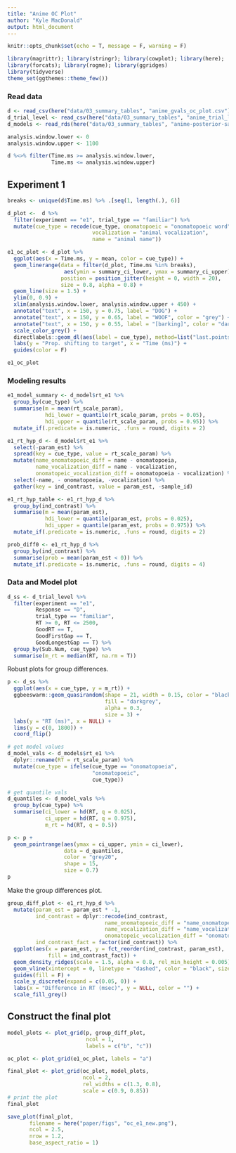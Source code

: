 ```yaml
---
title: "Anime OC Plot"
author: "Kyle MacDonald"
output: html_document
---
```


```r
knitr::opts_chunk$set(echo = T, message = F, warning = F)
```

```r
library(magrittr); library(stringr); library(cowplot); library(here); 
library(forcats); library(rogme); library(ggridges)
library(tidyverse)
theme_set(ggthemes::theme_few())
```

### Read data

```r
d <- read_csv(here("data/03_summary_tables", "anime_gvals_oc_plot.csv"))
d_trial_level <- read_csv(here("data/03_summary_tables", "anime_trial_level.csv"))
d_models <- read_rds(here("data/03_summary_tables", "anime-posterior-samples.rds"))
```

```r
analysis.window.lower <- 0
analysis.window.upper <- 1100

d %<>% filter(Time.ms >= analysis.window.lower, 
              Time.ms <= analysis.window.upper)
```

## Experiment 1

```r
breaks <- unique(d$Time.ms) %>% .[seq(1, length(.), 6)]

d_plot <-  d %>% 
  filter(experiment == "e1", trial_type == "familiar") %>% 
  mutate(cue_type = recode(cue_type, onomatopoeic = "onomatopoeic word",
                           vocalization = "animal vocalization",
                           name = "animal name"))
```


```r
e1_oc_plot <- d_plot %>% 
  ggplot(aes(x = Time.ms, y = mean, color = cue_type)) +
  geom_linerange(data = filter(d_plot, Time.ms %in% breaks), 
                  aes(ymin = summary_ci_lower, ymax = summary_ci_upper),
                 position = position_jitter(height = 0, width = 20),
                 size = 0.8, alpha = 0.8) +
  geom_line(size = 1.5) +
  ylim(0, 0.9) +
  xlim(analysis.window.lower, analysis.window.upper + 450) +
  annotate("text", x = 150, y = 0.75, label = "DOG") +
  annotate("text", x = 150, y = 0.65, label = "WOOF", color = "grey") +
  annotate("text", x = 150, y = 0.55, label = "[barking]", color = "darkgrey") +
  scale_color_grey() +
  directlabels::geom_dl(aes(label = cue_type), method=list("last.points")) +
  labs(y = "Prop. shifting to target", x = "Time (ms)") +
  guides(color = F) 

e1_oc_plot
```

### Modeling results

```r
e1_model_summary <- d_model$rt_e1 %>% 
  group_by(cue_type) %>% 
  summarise(m = mean(rt_scale_param),
            hdi_lower = quantile(rt_scale_param, probs = 0.05),
            hdi_upper = quantile(rt_scale_param, probs = 0.95)) %>% 
  mutate_if(.predicate = is.numeric, .funs = round, digits = 2)
```

```r
e1_rt_hyp_d <- d_model$rt_e1 %>% 
  select(-param_est) %>% 
  spread(key = cue_type, value = rt_scale_param) %>% 
  mutate(name_onomatopoeic_diff = name - onomatopoeia,
         name_vocalization_diff = name - vocalization,
         onomatopeic_vocalization_diff = onomatopoeia - vocalization) %>% 
  select(-name, - onomatopoeia, -vocalization) %>% 
  gather(key = ind_contrast, value = param_est, -sample_id) 

e1_rt_hyp_table <- e1_rt_hyp_d %>% 
  group_by(ind_contrast) %>% 
  summarise(m = mean(param_est),
            hdi_lower = quantile(param_est, probs = 0.025),
            hdi_upper = quantile(param_est, probs = 0.975)) %>% 
  mutate_if(.predicate = is.numeric, .funs = round, digits = 2)

prob_diff0 <- e1_rt_hyp_d %>% 
  group_by(ind_contrast) %>% 
  summarise(prob = mean(param_est < 0)) %>% 
  mutate_if(.predicate = is.numeric, .funs = round, digits = 4)
```

### Data and Model plot

```r
d_ss <- d_trial_level %>% 
  filter(experiment == "e1",
         Response == "D", 
         trial_type == "familiar",
         RT >= 0, RT <= 2500,
         GoodRT == T,
         GoodFirstGap == T,
         GoodLongestGap == T) %>% 
  group_by(Sub.Num, cue_type) %>% 
  summarise(m_rt = median(RT, na.rm = T))
```

Robust plots for group differences.

```r
p <- d_ss %>% 
  ggplot(aes(x = cue_type, y = m_rt)) +
  ggbeeswarm::geom_quasirandom(shape = 21, width = 0.15, color = "black", 
                               fill = "darkgrey",
                               alpha = 0.3,
                               size = 3) + 
  labs(y = "RT (ms)", x = NULL) +
  lims(y = c(0, 1800)) +
  coord_flip()

# get model values
d_model_vals <- d_models$rt_e1 %>% 
  dplyr::rename(RT = rt_scale_param) %>% 
  mutate(cue_type = ifelse(cue_type == "onomatopoeia", 
                           "onomatopoeic", 
                           cue_type))

# get quantile vals
d_quantiles <- d_model_vals %>% 
  group_by(cue_type) %>% 
  summarise(ci_lower = hd(RT, q = 0.025),
            ci_upper = hd(RT, q = 0.975),
            m_rt = hd(RT, q = 0.5))

p <- p + 
  geom_pointrange(aes(ymax = ci_upper, ymin = ci_lower), 
                  data = d_quantiles,
                  color = "grey20",
                  shape = 15,
                  size = 0.7)
p
```

Make the group differences plot.

```r
group_diff_plot <- e1_rt_hyp_d %>% 
  mutate(param_est = param_est * -1, 
         ind_contrast = dplyr::recode(ind_contrast, 
                               name_onomatopoeic_diff = "name_onomatopeia",
                               name_vocalization_diff = "name_vocalization",
                               onomatopeic_vocalization_diff = "onomatopeia_vocalization"),
         ind_contrast_fact = factor(ind_contrast)) %>% 
  ggplot(aes(x = param_est, y = fct_reorder(ind_contrast, param_est), 
             fill = ind_contrast_fact)) + 
  geom_density_ridges(scale = 1.5, alpha = 0.8, rel_min_height = 0.005) +
  geom_vline(xintercept = 0, linetype = "dashed", color = "black", size = 1) +
  guides(fill = F) +
  scale_y_discrete(expand = c(0.05, 0)) +
  labs(x = "Difference in RT (msec)", y = NULL, color = "") +
  scale_fill_grey()
```

## Construct the final plot

```r
model_plots <- plot_grid(p, group_diff_plot, 
                         ncol = 1,
                         labels = c("b", "c"))

oc_plot <- plot_grid(e1_oc_plot, labels = "a")

final_plot <- plot_grid(oc_plot, model_plots, 
                        ncol = 2,
                        rel_widths = c(1.3, 0.8),
                        scale = c(0.9, 0.85))
# print the plot
final_plot
```

```r
save_plot(final_plot, 
       filename = here("paper/figs", "oc_e1_new.png"), 
       ncol = 2.5,
       nrow = 1.2,
       base_aspect_ratio = 1)
```
